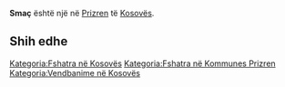 {{Fshat në 
 | Emri                = Smaç
 | EmriAlt                = 
 | NAME_SHORT_FORM=      
 | NAME_GENERIC=      
 | NAME_SORT_NAME_RO=      SMAC
 | FULL_NAME_RO = Smaç
 | FULL_NAME_ND_RO=Smac
 | SORT_NAME_RG=SMAC
 | FULL_NAME_RG=Smaç
 | FULL_NAME_ND_RG=Smac
 | SRP_NAME_SHORT_FORM=      
 | SRP_NAME_GENERIC=      
 | SRP_NAME_SORT_NAME_RO=      
 | SRP_FULL_NAME_RO = 
 | SRP_FULL_NAME_ND_RO=
 | SRP_SORT_NAME_RG=
 | SRP_FULL_NAME_RG=
 | SRP_FULL_NAME_ND_RG=
 | Emri (Rasa dhanore) = 
 | Figura              = 
 | Shteti              = Kosovo
 | Komuna              = Prizren
 | Kodi postar         = 
 | Sipërfaqja          = 

 | Popullsia           = 

 | Regj. i popullsisë  = 
 | Dend. e popullsisë  = 
 | Faqja zyrtare       = 
 <!--- Koordinatat ----> 
 | Gjerësia            = 42.301111
 | Gjatësia            = 20.7225
 | Lartësia            = 
}}
'''Smaç''' është një [[]] në [[Prizren]] të [[Kosovës]].

<!-- == Gjeografia == -->
<!-- == Historia == -->
<!-- == Demografia == -->
== Shih edhe ==
{{Komuna Prizren}}
{{Kosovo-Administrata-Cung}}

[[Kategoria:Fshatra në Kosovës]]
[[Kategoria:Fshatra në Kommunes Prizren]]
[[Kategoria:Vendbanime në Kosovës]]